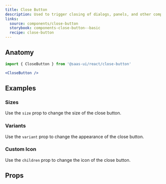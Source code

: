 ```yaml
---
title: Close Button
description: Used to trigger closing of dialogs, panels, and other components.
links:
  source: components/close-button
  storybook: components-close-button--basic
  recipe: close-button
---
```


<ExampleTabs name="close-button-basic" />

## Anatomy

```jsx
import { CloseButton } from '@saas-ui/react/close-button'
```

```jsx
<CloseButton />
```

## Examples

### Sizes

Use the `size` prop to change the size of the close button.

<ExampleTabs name="close-button-with-sizes" />

### Variants

Use the `variant` prop to change the appearance of the close button.

<ExampleTabs name="close-button-with-variants" />

### Custom Icon

Use the `children` prop to change the icon of the close button.

<ExampleTabs name="close-button-with-custom-icon" />

## Props

<PropTable component="Button" part="Button" />
